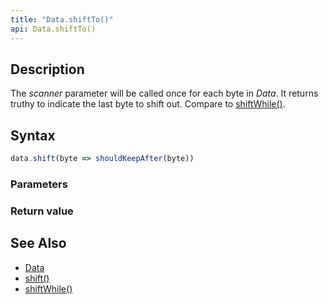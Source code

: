```yaml
---
title: "Data.shiftTo()"
api: Data.shiftTo()
---
```


## Description

<Summary/>

The _scanner_ parameter will be called once for each byte in _Data_. It returns truthy to indicate the last byte to shift out. Compare to [shiftWhile()](/reference/api/Data/shiftWhile).

## Syntax

``` js
data.shift(byte => shouldKeepAfter(byte))
```

### Parameters

<Parameters/>

### Return value

<ReturnValue/>

## See Also

* [Data](/reference/api/Data)
* [shift()](/reference/api/Data/shift)
* [shiftWhile()](/reference/api/Data/shiftWhile)
